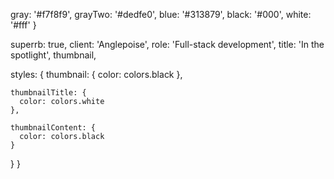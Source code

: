 
  gray: '#f7f8f9',
  grayTwo: '#dedfe0',
  blue: '#313879',
  black: '#000',
  white: '#fff'
}

  superrb: true,
  client: 'Anglepoise',
  role: 'Full-stack development',
  title: 'In the spotlight',
  thumbnail,

  styles: {
    thumbnail: {
      color: colors.black
    },

    thumbnailTitle: {
      color: colors.white
    },

    thumbnailContent: {
      color: colors.black
    }
  }
}

